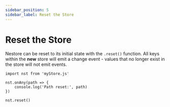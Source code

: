 ```yaml
---
sidebar_position: 5
sidebar_label: Reset the Store
---
```


# Reset the Store

Nestore can be reset to its initial state with the `.reset()` function.
All keys within the **new** store will emit a change event - values that
no longer exist in the store will not emit events.

```tsx
import nst from 'myStore.js'

nst.onAny(path => {
    console.log('Path reset:', path)
})

nst.reset()
```